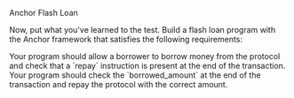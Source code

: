 
<ChallengeTitle>Anchor Flash Loan</ChallengeTitle>

Now, put what you've learned to the test. Build a flash loan program with the Anchor framework that satisfies the following requirements:

<RequirementList>
  <Requirement title="Challenge 1: Create a `borrow` instruction">
    Your program should allow a borrower to borrow money from the protocol and check that a `repay`
    instruction is present at the end of the transaction.
  </Requirement>

  <Requirement title="Challenge 2: Create a `repay` instruction">
    Your program should check the `borrowed_amount` at the end of the transaction and repay the protocol with the correct amount.
  </Requirement>
</RequirementList>

